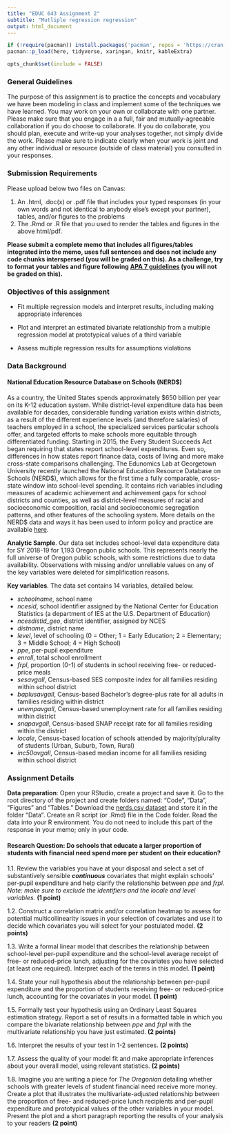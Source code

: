 ```yaml
---
title: "EDUC 643 Assignment 2"
subtitle: "Mutliple regression regression"
output: html_document
---
```

```R
if (!require(pacman)) install.packages('pacman', repos = 'https://cran.rstudio.com')
pacman::p_load(here, tidyverse, xaringan, knitr, kableExtra)

opts_chunk$set(include = FALSE)
```


### General Guidelines

The purpose of this assignment is to practice the concepts and vocabulary we have been modeling in class and implement some of the techniques we have learned. You may work on your own or collaborate with one partner. Please make sure that you engage in a a full, fair and mutually-agreeable collaboration if you do choose to collaborate. If you do collaborate, you should plan, execute and write-up your analyses together, not simply divide the work. Please make sure to indicate clearly when your work is joint and any other individual or resource (outside of class material) you consulted in your responses.

### Submission Requirements

Please upload below two files on Canvas:  

1. An .html, .doc(x) or .pdf file that includes your typed responses (in your own words and not identical to anybody else's except your partner), tables, and/or figures to the problems
2. The .Rmd or .R file that you used to render the tables and figures in the above html/pdf. 

**Please submit a complete memo that includes all figures/tables integrated into the memo, uses full sentences and does not include any code chunks interspersed (you will be graded on this). As a challenge, try to format your tables and figure following [APA 7 guidelines](https://owl.purdue.edu/owl/research_and_citation/apa_style/apa_formatting_and_style_guide/apa_tables_and_figures.html) (you will not be graded on this).** 


### Objectives of this assignment

 * Fit multiple regression models and interpret results, including making appropriate inferences
 
 * Plot and interpret an estimated bivariate relationship from a multiple regression model at prototypical values of a third variable
 
 * Assess multiple regression results for assumptions violations

### Data Background

#### National Education Resource Database on Schools (NERD$)

As a country, the United States spends approximately $650 billion per year on its K-12 education system. While district-level expenditure data has been available for decades, considerable funding variation exists within districts, as a result of the different experience levels (and therefore salaries) of teachers employed in a school, the specialized services particular schools offer, and targeted efforts to make schools more equitable through differentiated funding. Starting in 2015, the Every Student Succeeds Act began requiring that states report school-level expenditures. Even so, differences in how states report finance data, costs of living and more make cross-state comparisons challenging. The Edunomics Lab at Georgetown University recently launched the National Education Resource Database on Schools (NERD\$), which allows for the first time a fully comparable, cross-state window into school-level spending. It contains rich variables including measures of academic achievement and achievement gaps for school districts and counties, as well as district-level measures of racial and socioeconomic composition, racial and socioeconomic segregation patterns, and other features of the schooling system. More details on the NERD\$ data and ways it has been used to inform policy and practice are available [here](https://edunomicslab.org/nerds/).

**Analytic Sample**. Our data set includes school-level data expenditure data for SY 2018-19 for 1,193 Oregon public schools. This represents nearly the full universe of Oregon public schools, with some restrictions due to data availability. Observations with missing and/or unreliable values on any of the key variables were deleted for simplification reasons.

**Key variables**. The data set contains 14 variables, detailed below.

 * *schoolname*, school name
 * *ncesid*, school identifier assigned by the National Center for Education Statistics (a department of IES at the U.S. Department of Education)
 * *ncesdistid_geo*, district identifier, assigned by NCES
 * *distname*, district name
 * *level*, level of schooling (0 = Other; 1 = Early Education; 2 = Elementary; 3 = Middle School; 4 = High School)
 * *ppe*, per-pupil expenditure
 * *enroll*, total school enrollment
 * *frpl*, proportion (0-1) of students in school receiving free- or reduced-price meals
 * *sesavgall*, Census-based SES composite index for all families residing within school district
 * *baplusavgall*, Census-based Bachelor's degree-plus rate for all adults in families residing within district
 * *unempavgall*, Census-based unemployment rate for all families residing within district
 * *snapavgall*, Census-based SNAP receipt rate for all families residing within the district
 * *locale*, Census-based location of schools attended by majority/plurality of students (Urban, Suburb, Town, Rural)
 * *inc50avgall*, Census-based median income for all families residing within school district
 

### Assignment Details

**Data preparation**: Open your RStudio, create a project and save it. Go to the root directory of the project and create folders named: "Code", "Data", "Figures" and "Tables." Download the [nerds.csv dataset](../data/nerds.csv) and store it in the folder "Data". Create an R script (or .Rmd) file in the Code folder. Read the data into your R environment. You do not need to include this part of the response in your memo; only in your code.


#### Research Question: Do schools that educate a larger proportion of students with financial need spend more per student on their education?

1.1. Review the variables you have at your disposal and select a set of substantively sensible ***continuous*** covariates that might explain schools' per-pupil expenditure and help clarify the relationship between $ppe$ and $frpl$. *Note: make sure to exclude the identifiers and the locale and level variables.* **(1 point)**

1.2. Construct a correlation matrix and/or correlation heatmap to assess for potential multicollinearity issues in your selection of covariates and use it to decide which covariates you will select for your postulated model. **(2 points)**

1.3. Write a formal linear model that describes the relationship between school-level per-pupil expenditure and the school-level average receipt of free- or reduced-price lunch, adjusting for the covariates you have selected (at least one required). Interpret each of the terms in this model. **(1 point)**

1.4. State your null hypothesis about the relationship between per-pupil expenditure and the proportion of students receiving free- or reduced-price lunch, accounting for the covariates in your model. **(1 point)**

1.5. Formally test your hypothesis using an Ordinary Least Squares estimation strategy. Report a set of results in a formatted table in which you compare the bivariate relationship between $ppe$ and $frpl$ with the multivariate relationship you have just estimated. **(2 points)**

1.6. Interpret the results of your test in 1-2 sentences. **(2 points)**

1.7. Assess the quality of your model fit and make appropriate inferences about your overall model, using relevant statistics. **(2 points)**

1.8. Imagine you are writing a piece for *The Oregonian* detailing whether schools with greater levels of student financial need receive more money. Create a plot that illustrates the multivariate-adjusted relationship between the proportion of free- and reduced-price lunch recipients and per-pupil expenditure and prototypical values of the other variables in your model. Present the plot and a short paragraph reporting the results of your analysis to your readers **(2 point)**

